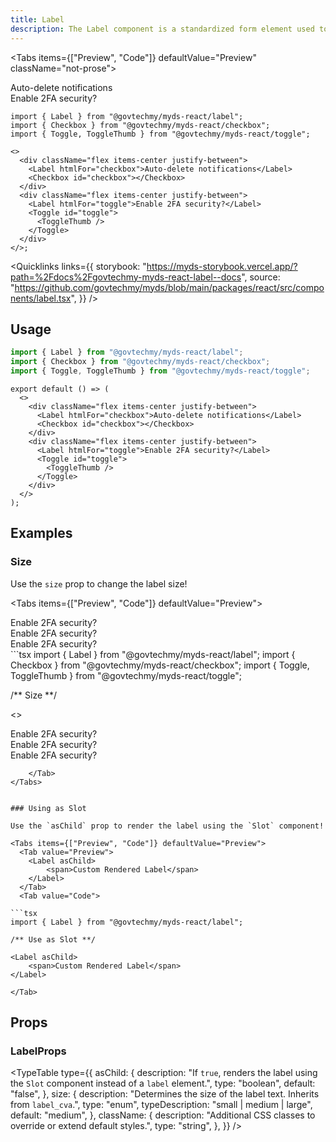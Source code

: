```yaml
---
title: Label
description: The Label component is a standardized form element used to associate descriptive text with controls such as checkboxes and toggles. This component ensures accessibility and consistent styling for Malaysian government websites.
---
```



<Tabs items={["Preview", "Code"]} defaultValue="Preview" className="not-prose">
  <Tab value="Preview">
      <div className="min-w-[360px] space-y-3">
        <div className="flex justify-between items-center">
          <Label htmlFor="checkbox">
            Auto-delete notifications
          </Label>
          <Checkbox id="checkbox"></Checkbox>
        </div>
        <div className="flex justify-between items-center">
          <Label htmlFor="toggle" >
            Enable 2FA security?
          </Label>
          <Toggle id="toggle" >
            <ToggleThumb />
          </Toggle>
        </div>
      </div>
  </Tab>
  <Tab value="Code">

```tsx
import { Label } from "@govtechmy/myds-react/label";
import { Checkbox } from "@govtechmy/myds-react/checkbox";
import { Toggle, ToggleThumb } from "@govtechmy/myds-react/toggle";

<>
  <div className="flex items-center justify-between">
    <Label htmlFor="checkbox">Auto-delete notifications</Label>
    <Checkbox id="checkbox"></Checkbox>
  </div>
  <div className="flex items-center justify-between">
    <Label htmlFor="toggle">Enable 2FA security?</Label>
    <Toggle id="toggle">
      <ToggleThumb />
    </Toggle>
  </div>
</>;
```

  </Tab>
</Tabs>

<Quicklinks
  links={{
    storybook:
      "https://myds-storybook.vercel.app/?path=%2Fdocs%2Fgovtechmy-myds-react-label--docs",
    source:
      "https://github.com/govtechmy/myds/blob/main/packages/react/src/components/label.tsx",
  }}
/>

## Usage

```ts copy title="Import"
import { Label } from "@govtechmy/myds-react/label";
import { Checkbox } from "@govtechmy/myds-react/checkbox";
import { Toggle, ToggleThumb } from "@govtechmy/myds-react/toggle";
```

```tsx copy title="Anatomy"
export default () => (
  <>
    <div className="flex items-center justify-between">
      <Label htmlFor="checkbox">Auto-delete notifications</Label>
      <Checkbox id="checkbox"></Checkbox>
    </div>
    <div className="flex items-center justify-between">
      <Label htmlFor="toggle">Enable 2FA security?</Label>
      <Toggle id="toggle">
        <ToggleThumb />
      </Toggle>
    </div>
  </>
);
```

## Examples

### Size

Use the `size` prop to change the label size!

<Tabs items={["Preview", "Code"]} defaultValue="Preview">
  <Tab value="Preview">
  <div className="flex items-center">
    <Label size="small" className="items-center flex justify-between w-full">
      Enable 2FA security?
      <Toggle size="small">
        <ToggleThumb />
      </Toggle>
    </Label>

  </div>
  <div className="flex items-center">
    <Label size="medium" className="items-center flex justify-between w-full">
      Enable 2FA security?
      <Toggle size="medium">
        <ToggleThumb />
      </Toggle>
    </Label>

  </div>
  <div className="flex items-center">
    <Label size="large" className="items-center flex justify-between w-full">
      Enable 2FA security?
      <Toggle size="large">
        <ToggleThumb />
      </Toggle>
    </Label>

  </div>
  </Tab>
  <Tab value="Code">
```tsx
import { Label } from "@govtechmy/myds-react/label";
import { Checkbox } from "@govtechmy/myds-react/checkbox";
import { Toggle, ToggleThumb } from "@govtechmy/myds-react/toggle";

/** Size **/

<>
  <Tab value="Preview">
  <div className="flex items-center">
    <Label size="small" className="items-center flex justify-between w-full">
      Enable 2FA security?
      <Toggle size="small">
        <ToggleThumb />
      </Toggle>
    </Label>

  </div>
  <div className="flex items-center">
    <Label size="medium" className="items-center flex justify-between w-full">
      Enable 2FA security?
      <Toggle size="medium">
        <ToggleThumb />
      </Toggle>
    </Label>

  </div>
  <div className="flex items-center">
    <Label size="large" className="items-center flex justify-between w-full">
      Enable 2FA security?
      <Toggle size="large">
        <ToggleThumb />
      </Toggle>
    </Label>

  </div>
  </Tab>
</>

````
    </Tab>
</Tabs>


### Using as Slot

Use the `asChild` prop to render the label using the `Slot` component!

<Tabs items={["Preview", "Code"]} defaultValue="Preview">
  <Tab value="Preview">
    <Label asChild>
        <span>Custom Rendered Label</span>
    </Label>
  </Tab>
  <Tab value="Code">

```tsx
import { Label } from "@govtechmy/myds-react/label";

/** Use as Slot **/

<Label asChild>
    <span>Custom Rendered Label</span>
</Label>

````

    </Tab>

</Tabs>

## Props

### LabelProps

<TypeTable
  type={{
    asChild: {
      description:
        "If `true`, renders the label using the `Slot` component instead of a `label` element.",
      type: "boolean",
      default: "false",
    },
    size: {
      description:
        "Determines the size of the label text. Inherits from `label_cva`.",
      type: "enum",
      typeDescription: "small | medium | large",
      default: "medium",
    },
    className: {
      description:
        "Additional CSS classes to override or extend default styles.",
      type: "string",
    },
  }}
/>
